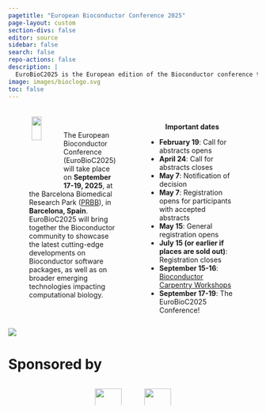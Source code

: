 ```yaml
---
pagetitle: "European Bioconductor Conference 2025"
page-layout: custom
section-divs: false
editor: source
sidebar: false
search: false
repo-actions: false
description: |
  EuroBioC2025 is the European edition of the Bioconductor conference that will take place on September 17th to 19th, 2025, in Barcelona, Spain. EuroBioC2025 will bring together the Bioconductor community to showcase the latest cutting-edge developments on the Bioconductor software packages, as well as on broader emerging technologies impacting computational biology.
image: images/bioclogo.svg
toc: false
---
```


:::: {.columns}

::: {.column width="5%"}

:::

::: {.column width="43%"}
::: {.img-float}
![](images/EuroBioC2025logo_500x532.png){style="width: 33%; float: left; margin: 5px;"}
:::
\
\
The European Bioconductor Conference (EuroBioC2025) will take place on
**September 17-19, 2025**, at the Barcelona Biomedical Research Park
([PRBB](https://www.prbb.org)), in **Barcelona, Spain**. EuroBioC2025 will bring together the Bioconductor community to showcase the latest cutting-edge developments on Bioconductor software packages, as well as on broader emerging technologies impacting computational biology.
:::

::: {.column width="4%"}

:::

::: {.column width="43%"}
::: {style="text-align:center;"}
\
**Important dates**
:::

- **February 19**: Call for abstracts opens
- **April 24**: Call for abstracts closes
- **May 7**: Notification of decision
- **May 7**: Registration opens for participants with accepted abstracts
- **May 15**: General registration opens
- **July 15 (or earlier if places are sold out)**: Registration closes
- **September 15-16**: [Bioconductor Carpentry Workshops](pages/carpentryworkshops.qmd)
- **September 17-19**: The EuroBioC2025 Conference!
:::

::: {.column width="5%"}

:::

::::

![](images/prbb_beach.png)

# Sponsored by

:::: {.columns}
::: {.column width="33%"}
:::

::: {.column width="33%"}

:::: {.columns}
::: {.column width="48%"}
[![](images/sponsors/Bigomics-Logo-1000x358.png){width=100%}](https://bigomics.ch){target="_blank"}
:::

::: {.column width="4%"}
:::

::: {.column width="48%"}
[![](images/sponsors/MedBioinformatics-Logo-1000x358.png){width=100%}](https://medbioinformatics.com){target="_blank"}
:::

::::

:::

::: {.column width="33%"}
:::

::::
